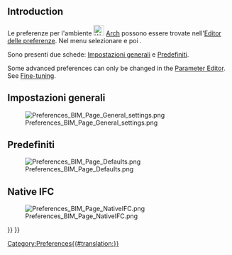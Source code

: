 <languages/>

<div class="mw-translate-fuzzy">
{{Docnav
|[[Arch_ToggleSubs/it|Attiva o Disattiva i sotto-componenti]]
|[[Arch_IFC/it|IFC]]
|[[Arch_Workbench/it|Arch]]
|IconL=Arch_ToggleSubs.svg
|IconR=
|IconC=Workbench_Arch.svg
}}
</div>

{{TOCright}}

== Introduction ==

<div class="mw-translate-fuzzy">
Le preferenze per l'ambiente [[Image:Workbench_Arch.svg|24px|link=Arch_Workbench]] [[Arch_Workbench|Arch]] possono essere trovate nell'[[Preferences_Editor/it|Editor delle preferenze]]. Nel menu selezionare {{MenuCommand|Modifica → Preferenze...}} e poi {{MenuCommand|Arch}}.
</div>

<div class="mw-translate-fuzzy">
Sono presenti due schede: [[#Impostazioni_generali|Impostazioni generali]] e [[#Predefiniti|Predefiniti]].
</div>

Some advanced preferences can only be changed in the [[Std_DlgParameter|Parameter Editor]]. See [[Fine-tuning#BIM_Workbench|Fine-tuning]].

<span id="General_Settings"></span>
==Impostazioni generali==

[[Image:Preferences_BIM_Page_General_settings.png]]

<span id="Defaults"></span>
==Predefiniti==

[[Image:Preferences_BIM_Page_Defaults.png]]

== Native IFC ==

[[Image:Preferences_BIM_Page_NativeIFC.png]]


<div class="mw-translate-fuzzy">
{{Docnav
|[[Arch_ToggleSubs/it|Attiva o Disattiva i sotto-componenti]]
|[[Arch_IFC/it|IFC]]
|[[Arch_Workbench/it|Arch]]
|IconL=Arch_ToggleSubs.svg
|IconR=
|IconC=Workbench_Arch.svg
}}
</div>

{{BIM_Tools_navi{{#translation:}}}}
{{Userdocnavi{{#translation:}}}}
[[Category:Preferences{{#translation:}}]]